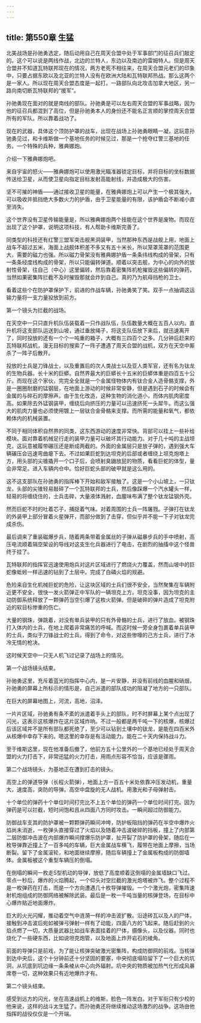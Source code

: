 ```yaml
---
---
---
```

title: 第550章 生猛
---



北美战场是孙驰勇选定，随后动用自己在周天合盟中处于军事部门的征召兵们敲定的。这个可以说是两线作战，北边的兰特人，东边以及南边的雷姆特人。但是周天合盟并不知道瓦特联邦现在的情况，两方老死不相往来，在周天合盟元老们的印象中，只要占据东欧以及北亚的兰特人没有在欧洲大陆和瓦特联邦热战。那么这两个是一家人。所以现在周天合盟态度是一起打。一路部队向北攻击加拿大地区，另一路向南切断瓦特联邦的“援军”。

孙驰勇现在面对的就是南线的部队。孙驰勇是可以左右周天合盟的军事战略，因为他的征召兵都混到了高位，但是孙驰勇本人的身份还不能名正言顺的掌控周天合盟所有的军队。所以靠着战功了。

现在的武器，具体这个顶防护罩的战车，出现在战场上孙驰勇眼睛一凝，这玩意孙驰勇见过，和卡维斯做一个基地任务的时候见过，那是一个抢夺红警三基地的任务。一个特殊的兵种，雅典娜炮。

介绍一下雅典娜炮吧。

来自宇宙的怒火——雅典娜炮可以使用激光瞄准器锁定目标，并将目标的坐标数据传送给卫星，从而使卫星向指定目标发射高能射线，并造成极大的伤害。

坚不可摧的神盾——通过接收卫星的能量，在雅典娜炮上可以产生一个极其强大，可以吸收并抵挡绝大多数火力的护盾，由于卫星能量的有限，该护盾会不断减小直至消失。

这个世界没有卫星传输能量是，所以雅典娜炮两个技能在这个世界是废物。而现在出现了这个护罩，说明这项科技，有人帮助卡维斯完善了。

同类型的科技还有红警三盟军突击舰黑洞装甲，当然那种东西是战舰上用，地面上战车不超过五米，海面上战舰体积差不多又有五十米长，所以笼罩笼罩的范围更大，需要的磁力也强。所以磁力骨架没有雅典娜护盾一条条纬线构成的骨架，只有一条条经度线构成的骨架，所以只能偏转弹道。顺着以突击舰，为中心的向外的放射性骨架，往自己（中心）这里偏转，然后靠着密集阵机枪摧毁这些偏转的弹药，当然如果密集阵拦截不及时摧毁那就会炸到自己。真的乃为航母挡枪的卫士。

看着这些个在防护罩保护下，前进的作战车辆，孙驰勇笑了笑。双手一点抽调这运输力量将一支力量投放到前方。

第一个镜头为拦截的战场。

在天空中一只只直升机队伍装载着一只作战队伍，队伍数量大概在五百人以内。直升机将这支部队运送到山坡，通过垂放绳子，将这支队伍放下来后，就迅速离开了，同时投放的还有一个个一吨重的箱子，大概有三四百个之多。几分钟后赶来的瓦特联邦战机，漫无目标的搜索了一阵子遭遇了周天合盟的战机，双方在天空中厮杀了一阵子后散开。

投放的士兵是刀锋战士，以及重置后的次人类战士以及亚人类军官，还有名为钛龙的生物兵器。长十米的巨蟒。自然界最大的巨蟒长十五米的巨蟒体重是四百五十公斤。而现在这个家伙，完完全全就是一个金属怪物体内有钛合金人造骨骼支撑，外是一圈圈耐磨的锰钢层，在地面上游动的时候非常安静，但是遇到石子的时候会有金属的与碎石的摩擦声。由于生化改造，这种生物的消化道小，而体内肌肉密度高。如果除去外锰钢装甲，缠绕后向挤压的力量可以迅速挤死一头犀牛。而这么强大的肌肉力量也必须使用镀上一层钛合金骨骼来支撑。而所需的能量和氧气，都依赖体内的机械装置。

不同于相同体积自然界的同类，这东西游动的速度非常快。背部可以挂上一些补给模块。面对靠着机械足行走的装甲力量可以破坏其行动能力。对于几十吨的主战坦克，这玩意被履带碾压还是断成两截的。外面的金属层只是放子弹的，遇到强大车辆碾压会迅速弯曲瘪下去。不过如果巨蛇到达坦克的后部或者缠绕上坦克炮塔上方，用头部的尖锥撬开一个口子后，会喷射臭鼬放屁的物质，看看巨蛇的体型，量会非常足。进入车辆内仓中。恰好巨蛇头部的破甲就是这么用的。

这不这支部队在孙驰勇的指挥棒下开始和敌军接触了。这是一个小山坡上，一只钛龙，头部的尖锥轻易敲碎了一个瓦特联邦的士兵，然后像踩爆一个汽水罐头一样，轻易的将缠绕住的，士兵击碎，大量液体溅射，血腥味布满了整个钛龙锰钢外壳。

然而巨蛇不时的吐着芯子，捕捉着气味。对着周围的士兵一阵屠戮。子弹打在钛龙的外装甲上部分冒着火星弹开，而部分做到了击穿，但似乎并不能一下子对钛龙完成杀伤。

最后调来了重装磁爆步兵，随着两条带着金属丝的子弹从磁暴步兵的手中喷射，高压电流顺着隔空架设的导线对这支生化兵器进行了电击，在剧烈的抽搐中这个怪兽终于挂了。

瓦特联邦的指挥官迅速使用炮兵对这片区域进行了燃烧火力覆盖，然而山坡中的巨蛇像蚯蚓一样迅速的钻到了土层中。完成了白磷火焰的规避。

危险来自生化机械巨蛇的危险，让这块区域的士兵们很不安全，当然聚集在车辆附近更不安全，很快一发火箭弹正中军队的一辆坦克上方。坦克没事，因为坦克的主动防御系统释放了一颗弹药当空引爆了这枚火箭弹。但是破碎的弹片造成了坦克附近的软目标惨重的伤亡。

大量的钢珠，弹跳着，对没有单兵装甲的只有外骨骼的士兵，进行了放血。被钢珠打入体内的士兵，在地上爬着非常痛苦的呼喊。而这时候一旁全身包裹着单兵装甲的士兵，类似于刀锋战士的士兵，得到了命令，对这些惨嚎的己方士兵，进行了冰冷无情的枪决。

这时候天空中一只无人机飞过记录了战场上的情况。

第一个战场镜头结束。

孙驰勇这里，充斥着蓝光的指挥中心内，是一片安静，并没有前线的血腥和硝烟，孙驰勇的屏幕上所标示的情形是，自己派遣的部队成功的阻凝了地方的一只部队。

在巨大的屏幕地图上，河流，高地，沼泽。

一片片区域，孙驰勇有条不紊的派遣着手头上的部队，时不时屏幕上某个点出现了闪光，这表示这核爆炸在这片区域炸响。不过一般都是两千吨一下的核爆，核爆过后该区域并不是所有部队都死绝了，至少可以钻到土壤中的钛龙，是能在四百米外从核爆中幸存下来的。嗯这里的幸存是有活动能力。能在二十天内保持战斗力。

至于维斯这里，现在他准备后撤了，他前方五十公里外的一个基地已经处于周天合盟的火力打击下，非常迅猛的火力打击，用雨点形容不恰当，应该是骤雨。

第二个战场镜头，为基地正在遭到打击的镜头。

高空上的弹道导弹（长程火箭弹），地面上方一百五十米处依靠冲压发动机，重量大，速度高，突防的导弹。高空中盘旋的无人战机。用激光和子母弹射击。

十个单位的弹药十个单位时间打完比不上五个单位的弹药一个单位时间打完。因为弹药是可以拦截，短时间饱和且从四面八方同时攻击。一瞬间超过防御能力。

防御战车支其的防护罩被一颗颗弹药瞬间冲垮，防护板阻挡的弹药在半空中爆炸火焰尚未消逝，一枚弹头直接穿过了火焰以及随着冲击波破碎的挡板，撞上了内部第二层防御冲击波在内部爆炸瞬间撑爆乐防护罩，扯开裂了防护罩的骨架，随后在一枚导弹靠近撞上了一百多吨的车辆，巨大金属战车横飞，履带在地面上摩擦，当场断裂。留下了金属滚轮，和地面继续摩擦，随后车辆撞上了金属板构成的防御墙体。金属板被这个重型车辆压的倒塌。

在倒塌的瞬间一枚走S型机动的导弹，放低了高度顺着这倒塌的金属墙缺口飞过。零点一秒后，爆炸的火焰腾起，一个仰头对空拦截的激光炮塔被炸飞。整个过程不是一枚弹药在打击，而是一个方向遭遇几十枚导弹摧毁。一个个激光炮，密集阵速射机炮组成的防御网络被解除武装。最后是一枚一千吨当量的核弹登场，在目标中心爆炸贴近地面爆炸。

巨大的火光闪耀，推动着空气中涟漪一样的冲击波扩散。沿途砖瓦以及人的尸体，接触到冲击波后宛如被弹弓弹射一样有了动能，四面八方的飞起来。随后赶到的火焰点燃了一切，大质量武器比如战车表面挂着的尸体，摄像头，以及仪器。同时也烧化了一些硬东西，比如说坦克炮管，以及地面上炸开岩石的棱角。

前面的导弹只是前戏，为了能让核弹突破激光密集阵，构成防御网的前戏。当核弹到达中央后，这个十分钟前还十分坚固的要塞，中央彻底塌陷留下了一个巨大的坑洞，从坑底到坑边缘一条条棱从中心向外辐射。坑中央的物质被加热气化形成风暴席卷一切，这种效果只有近地爆炸才有。

第二个镜头结束。

感受到远方的闪光，坐在高速战机上的维斯，脸色一阵发白。对于军衔只有少校的他来说，这样的战斗太生猛了。而孙驰勇还将继续推动这场激烈的战争。这场由他指挥的战役仅仅是一个开端。